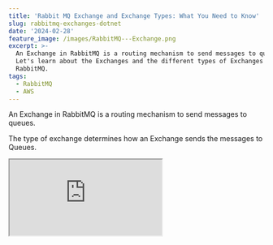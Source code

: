 ```yaml
---
title: 'Rabbit MQ Exchange and Exchange Types: What You Need to Know'
slug: rabbitmq-exchanges-dotnet
date: '2024-02-28'
feature_image: /images/RabbitMQ---Exchange.png
excerpt: >-
  An Exchange in RabbitMQ is a routing mechanism to send messages to queues.
  Let's learn about the Exchanges and the different types of Exchanges in
  RabbitMQ.
tags:
  - RabbitMQ
  - AWS
---
```

An Exchange in RabbitMQ is a routing mechanism to send messages to queues.

The type of exchange determines how an Exchange sends the messages to Queues.

<iframe src="https://www.youtube.com/embed/H9cMqZdAApQ?feature=oembed" />

In this post let's learn

-   What it A RabbitMQ Exchange?
-   Binding and Routing Keys
-   Different Exchange Types

I will use [Amazon MQ](https://aws.amazon.com/amazon-mq/?ref=rahulpnath.com), a managed message broker service that supports ActiveMQ and RabbitMQ engine types to host my RabbitMQ instance. However, you can use [one of the various options that RabbitMQ provides](https://www.rabbitmq.com/download.html?ref=rahulpnath.com) to host your instance,

_This article is sponsored by AWS and is part of my_ <BlogLink
  href="/blog/tag"
  title="Tag"
  description="Read this interesting blog post"
  authorImage="/images/logo-512x512-24.png"
  authorName="Rahul Nath"
  authorTitle="Rahul Pulikkot Nath"
  featureImage="/images/default-feature.jpg"
/>_._

## What is A RabbitMQ Exchange?

Typically, when we think about Message-driven applications, we talk about the Producer (Publisher or Sender), Consumer (Receiver), and Queue.

![](/images/image-1.png)

Producer sending a message to Queue and consumer pulling messages from Queue.

The Producer sends messages to the Queue, and the Consumer picks up and processes messages from the Queue.

However, with RabbitMQ, the Producer does not send messages directly to a Queue.

Producer sends messages to an Exchange.

![](/images/image-2.png)

Producer sends messages to an Exchange. Exchange

Exchanges are responsible for distributing the message copies to different Queues.

With the Exchange between the Producer and Consumer, we need to introduce two new concepts to connect them.

### Binding and Routing Keys

A Binding connects an Exchange with a Queue.

You can think of this as a link or a rule instructing the Exchange on distributing the message copies to Queues.

![](/images/image-3.png)

Producer sends messages to an Exchange. Based on the Exchange type the message properties, and the routing key, the Exchange uses the Binding information to route messages to different Queues.

A Routing Key is an attribute on a message that the Exchange looks at when deciding how to route the message to Queues.

<BlogLink
  href="/blog/amazon-mq-rabbitmq-dotnet/"
  title="Amazon MQ RabbitMQ: A Reliable Messaging Solution for Your .NET Projects"
  description="RabbitMQ is a powerful open-source message broker facilitating communication between systems or applications. Let’s learn how to get started using RabbitMQ on Amazon MQ from .NET application."
  authorImage="/images/logo-512x512-24.png"
  authorName="Rahul Nath"
  authorTitle="Rahul Pulikkot Nath"
  featureImage="/images/rabbit-mq-dotnet.png"
/>

## Exchange and Bindings From a .NET Application

The .NET Channel instance has the `ExchangeDeclare` method that lets us create a new Exchange by specifying an Exchange Name and also the Type.

```csharp
channel.ExchangeDeclare(exchangeName, ExchangeType.Direct);
```

For now, I am using `ExchangeType.Direct` which represents a Direct Exchange. We will soon learn about the different Exchange Types further in this post.

You can view the details of the Exchange and the associated bindings in the RabbitMQ Management Console.

Below is a snapshot from my [AWS MQ-hosted](https://docs.aws.amazon.com/amazon-mq/latest/developer-guide/getting-started-rabbitmq.html) Rabbit instance

![](/images/image-6.png)

Exchange information in RabbitMQ Management Console (hosted in Amazon MQ)

The sender/publisher knows nothing about Queues.

The `BasicPublish` method sends messages to an Exchange. It also supports sending the routing key for a message.

```csharp
void SendMessage(IModel channel, string message, string routingKey)
{
    var body = Encoding.UTF8.GetBytes(message);
    channel.BasicPublish(exchangeName, routingKey, null, body);
    Console.WriteLine($"[x] Send {message}");
}
```

On the Receiver side, we define the Bindings that connect this Exchange to appropriate Queues. The Consumers still pull work from these Queues.

The `QueueBind` method takes in the Queue Name, Exchange Name, and the Binding Key to create a Binding that connects the Exchange with the Queue.

```csharp
channel.QueueBind(queueName, exchangeName, bindingKey);
```

## Exchange Types in RabbitMQ

With the messages flowing into the Exchange, we must start routing them to different Queues based on the application needs.

RabbitMQ supports four different Exchange Types.

Based on the Exchange Type, RabbitMQ routes the messages differently to its destination Queues.

Here, we will look at some high-level features of the different Exchange Types. We will cover each of them in detail in separate posts. (_I'll link them here as I publish them_)

### Direct Exchange

A Direct Exchange routes messages to Queues with routing keys that exactly match the binding keys.

> Route the message to a queue whose binding key matches exactly with the message's routing key.

![](/images/image-2.png)

You can have multiple bindings to the same queue and different queues for the same binding key. Learn more about Direct Exchange in the post below.

<BlogLink
  href="/blog/direct-exchange-rabbitmq-dotnet/"
  title="Direct Exchange - RabbitMQ"
  description="A Direct Exchange routes messages to queues whose binding key matches the message routing key. Let’s understand how to set up a Direct Exchange and how it routes messages to consumers."
  authorImage="/images/logo-512x512-24.png"
  authorName="Rahul Nath"
  authorTitle="Rahul Pulikkot Nath"
  featureImage="/images/RabbitMQ---Direct-Exchange.png"
/>

### Fanout Exchange

A Fanout Exchange type routes all messages it receives to all the Queues bound to it. It does not look at the routing or binding key provided, if any.

> _Sends copies of messages to all the queues bound to it._

Fanout Exchange is a great choice where the same message needs to be sent to one or more queues. Consumers of each queue can process the messages differently.

### Topic Exchange

Topic Exchanges route messages to queues based on wildcard matches on the routing key provided as part of the binding key on a binding.

> Route messages to queues based on wild card matches between the routing key and the binding key.

Routing keys are a list of words delimited by the ‘.’ (Dot) symbol.

You can use two wild card patterns in the binding key as required.

-   \* (Star) → Matches one word in a specific position
-   \# (Hash) → Matches zero or more words

This gives flexibility to the consumers to filter down to messages they are interested in by using wildcard matching on the routing key.

⚠️

__If none of the bindings use wildcards, a Topic Exchange behaves like a Direct Exchange, and you are better off using Direct Exchange.__

### Headers Exchange

A Header exchange is a type of exchange that routes messages based on message header attributes.

> Routes messages to queues based on header attributes instead of routing keys.

Unlike direct or topic exchanges that use routing keys or patterns, a header exchange relies on the values in the message's header for routing.
